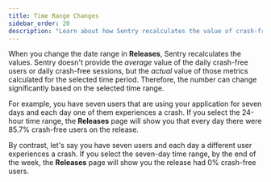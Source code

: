 ```yaml
---
title: Time Range Changes
sidebar_order: 20
description: "Learn about how Sentry recalculates the value of crash-free users or crash-free sessions if you change the time range."
---
```


When you change the date range in **Releases**, Sentry recalculates the values. Sentry doesn't provide the _average_ value of the daily crash-free users or daily crash-free sessions, but the _actual_ value of those metrics calculated for the selected time period. Therefore, the number can change significantly based on the selected time range.

For example, you have seven users that are using your application for seven days and each day one of them experiences a crash. If you select the 24-hour time range, the **Releases** page will show you that every day there were 85.7% crash-free users on the release.

By contrast, let's say you have seven users and each day a different user experiences a crash. If you select the seven-day time range, by the end of the week, the **Releases** page will show you the release had 0% crash-free users.
